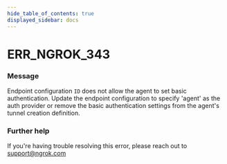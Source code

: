 ```yaml
---
hide_table_of_contents: true
displayed_sidebar: docs
---
```



# ERR_NGROK_343

### Message
Endpoint configuration `ID` does not allow the agent to set basic authentication.
Update the endpoint configuration to specify 'agent' as the auth provider or remove the basic authentication settings from the agent's tunnel creation definition.

<ErrorDetails error='err_ngrok_343' />


### Further help
If you're having trouble resolving this error, please reach out to [support@ngrok.com](mailto:support@ngrok.com?subject=Help%20with%20ERR_NGROK_343)

